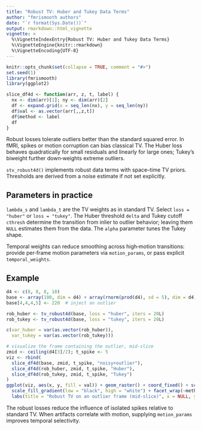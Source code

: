 ```yaml
---
title: "Robust TV: Huber and Tukey Data Terms"
author: "fmrismooth authors"
date: "`r format(Sys.Date())`"
output: rmarkdown::html_vignette
vignette: >
  %\VignetteIndexEntry{Robust TV: Huber and Tukey Data Terms}
  %\VignetteEngine{knitr::rmarkdown}
  %\VignetteEncoding{UTF-8}
---
```


```r
knitr::opts_chunk$set(collapse = TRUE, comment = "#>")
set.seed(1)
library(fmrismooth)
library(ggplot2)

slice_df4d <- function(arr, z, t, label) {
  nx <- dim(arr)[1]; ny <- dim(arr)[2]
  df <- expand.grid(x = seq_len(nx), y = seq_len(ny))
  df$val <- as.vector(arr[,,z,t])
  df$method <- label
  df
}
```

Robust losses tolerate outliers better than the standard squared error. In fMRI, spikes or motion corruption can bias classical TV. The Huber loss behaves quadratically for small residuals and linearly for large ones; Tukey’s biweight further down‑weights extreme outliers.

`stv_robust4d()` implements robust data terms with space–time TV priors. Thresholds are derived from a noise estimate if not set explicitly.

## Parameters in practice

`lambda_s` and `lambda_t` are the TV weights as in standard TV. Select `loss = "huber"` or `loss = "tukey"`. The Huber threshold `delta` and Tukey cutoff `cthresh` determine the transition from inlier to outlier behavior; leaving them `NULL` estimates them from the data. The `alpha` parameter tunes the Tukey shape.

Temporal weights can reduce smoothing across high‑motion transitions: provide per‑frame motion parameters via `motion_params`, or pass explicit `temporal_weights`.

## Example

```r
d4 <- c(8, 8, 8, 10)
base <- array(100, dim = d4) + array(rnorm(prod(d4), sd = 5), dim = d4)
base[4,4,4,5] <- 220  # inject an outlier

rob_huber <- tv_robust4d(base, loss = "huber", iters = 20L)
rob_tukey <- tv_robust4d(base, loss = "tukey", iters = 20L)

c(var_huber = var(as.vector(rob_huber)),
  var_tukey = var(as.vector(rob_tukey)))

# visualize the frame containing the outlier, mid-slice
zmid <- ceiling(d4[3]/2); t_spike <- 5
viz <- rbind(
  slice_df4d(base, zmid, t_spike, "noisy+outlier"),
  slice_df4d(rob_huber, zmid, t_spike, "Huber"),
  slice_df4d(rob_tukey, zmid, t_spike, "Tukey")
)
ggplot(viz, aes(x, y, fill = val)) + geom_raster() + coord_fixed() + scale_y_reverse() +
  scale_fill_gradient(low = "black", high = "white") + facet_wrap(~method) + theme_minimal(base_size = 10) +
  labs(title = "Robust TV on an outlier frame (mid-slice)", x = NULL, y = NULL, fill = "intensity")
```

The robust losses reduce the influence of isolated spikes relative to standard TV. When artifacts correlate with motion, supplying `motion_params` improves temporal selectivity.
